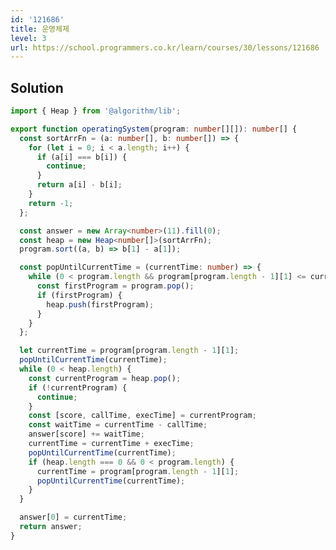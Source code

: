 ```yaml
---
id: '121686'
title: 운영체제
level: 3
url: https://school.programmers.co.kr/learn/courses/30/lessons/121686
---
```


## Solution

```typescript filename="solution.ts" copy
import { Heap } from '@algorithm/lib';

export function operatingSystem(program: number[][]): number[] {
  const sortArrFn = (a: number[], b: number[]) => {
    for (let i = 0; i < a.length; i++) {
      if (a[i] === b[i]) {
        continue;
      }
      return a[i] - b[i];
    }
    return -1;
  };

  const answer = new Array<number>(11).fill(0);
  const heap = new Heap<number[]>(sortArrFn);
  program.sort((a, b) => b[1] - a[1]);

  const popUntilCurrentTime = (currentTime: number) => {
    while (0 < program.length && program[program.length - 1][1] <= currentTime) {
      const firstProgram = program.pop();
      if (firstProgram) {
        heap.push(firstProgram);
      }
    }
  };

  let currentTime = program[program.length - 1][1];
  popUntilCurrentTime(currentTime);
  while (0 < heap.length) {
    const currentProgram = heap.pop();
    if (!currentProgram) {
      continue;
    }
    const [score, callTime, execTime] = currentProgram;
    const waitTime = currentTime - callTime;
    answer[score] += waitTime;
    currentTime = currentTime + execTime;
    popUntilCurrentTime(currentTime);
    if (heap.length === 0 && 0 < program.length) {
      currentTime = program[program.length - 1][1];
      popUntilCurrentTime(currentTime);
    }
  }

  answer[0] = currentTime;
  return answer;
}
```

